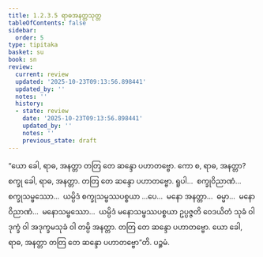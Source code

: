 ```yaml
---
title: 1.2.3.5 ရာဓအနတ္တသုတ္တ
tableOfContents: false
sidebar:
  order: 5
type: tipitaka
basket: su
book: sn
review:
  current: review
  updated: '2025-10-23T09:13:56.898441'
  updated_by: ''
  notes: ''
  history:
  - state: review
    date: '2025-10-23T09:13:56.898441'
    updated_by: ''
    notes: ''
    previous_state: draft
---
```



<ReviewStatus review={frontmatter.review} showDetails={true} />

<HypothesisAnnotation frontmatter={frontmatter} />

<DynamicBreadcrumb />

<Division number="78" book="sn" e="ch" v="18" p="291">

<Paragraph number="325" book="sn">
“ယော ခေါ, ရာဓ, အနတ္တာ တတြ တေ ဆန္ဒော ပဟာတဗ္ဗော. ကော စ, ရာဓ, အနတ္တာ? စက္ခု ခေါ, ရာဓ, အနတ္တာ. တတြ တေ ဆန္ဒော ပဟာတဗ္ဗော. ရူပါ…  စက္ခုဝိညာဏံ…  စက္ခုသမ္ဖဿော…  ယမ္ပိဒံ စက္ခုသမ္ဖဿပစ္စယာ …ပေ…  မနော အနတ္တာ…  ဓမ္မာ…  မနောဝိညာဏံ…  မနောသမ္ဖဿော…  ယမ္ပိဒံ မနောသမ္ဖဿပစ္စယာ ဥပ္ပဇ္ဇတိ ဝေဒယိတံ သုခံ ဝါ ဒုက္ခံ ဝါ အဒုက္ခမသုခံ ဝါ တမ္ပိ အနတ္တာ. တတြ တေ ဆန္ဒော ပဟာတဗ္ဗော. ယော ခေါ, ရာဓ, အနတ္တာ တတြ တေ ဆန္ဒော ပဟာတဗ္ဗော”တိ.

</Paragraph>
</Division>

<Paragraph number="326" type="center" book="sn">
ပဉ္စမံ.
</Paragraph>